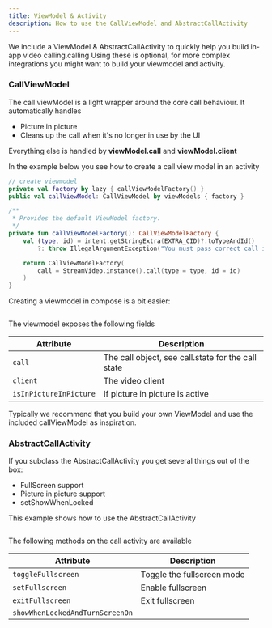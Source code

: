 ```yaml
---
title: ViewModel & Activity
description: How to use the CallViewModel and AbstractCallActivity
---
```


We include a ViewModel & AbstractCallActivity to quickly help you build in-app video calling.calling
Using these is optional, for more complex integrations you might want to build your viewmodel and activity.

### CallViewModel

The call viewModel is a light wrapper around the core call behaviour. It automatically handles

* Picture in picture
* Cleans up the call when it's no longer in use by the UI

Everything else is handled by **viewModel.call** and **viewModel.client**

In the example below you see how to create a call view model in an activity

```kotlin
// create viewmodel
private val factory by lazy { callViewModelFactory() }
public val callViewModel: CallViewModel by viewModels { factory }

/**
 * Provides the default ViewModel factory.
 */
private fun callViewModelFactory(): CallViewModelFactory {
    val (type, id) = intent.getStringExtra(EXTRA_CID)?.toTypeAndId()
        ?: throw IllegalArgumentException("You must pass correct call id.")

    return CallViewModelFactory(
        call = StreamVideo.instance().call(type = type, id = id)
    )
}
```

Creating a viewmodel in compose is a bit easier:

```kotlin

```

The viewmodel exposes the following fields

| Attribute | Description |
| --- | --- |
| `call` | The call object, see call.state for the call state |
| `client` | The video client |
| `isInPictureInPicture` | If picture in picture is active |

Typically we recommend that you build your own ViewModel and use the included callViewModel as inspiration.

### AbstractCallActivity

If you subclass the AbstractCallActivity you get several things out of the box:

* FullScreen support
* Picture in picture support
* setShowWhenLocked

This example shows how to use the AbstractCallActivity

```kotlin
```

The following methods on the call activity are available

| Attribute | Description |
| --- | --- |
| `toggleFullscreen` | Toggle the fullscreen mode |
| `setFullscreen` | Enable fullscreen |
| `exitFullscreen` | Exit fullscreen |
| `showWhenLockedAndTurnScreenOn` |  |


